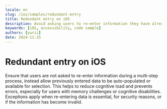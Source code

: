 ```yaml
---
locale: en
slug: /ios/samples/redundant-entry
title: Redundant entry on iOS
description: Avoid asking users to re-enter information they have already provided in the same session.
keywords: [iOS, accessibility, code sample]
authors: [yurii]
date: 2024-11-25
---
```


# Redundant entry on iOS

Ensure that users are not asked to re-enter information during a multi-step process, instead allow previously entered data to be auto-populated or available for selection. This helps to reduce cognitive load and prevents errors, especially for users with memory challenges or cognitive disabilities. Exceptions apply when re-entering data is essential, for security reasons, or if the information has become invalid.

<CodeSample id="redundant-entry" platform="ios" locale="en"/>
